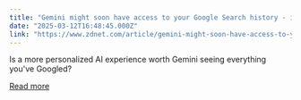 ```yaml
---
title: "Gemini might soon have access to your Google Search history - if you let it"
date: "2025-03-12T16:48:45.000Z"
link: "https://www.zdnet.com/article/gemini-might-soon-have-access-to-your-google-search-history-if-you-let-it/"
---
```


Is a more personalized AI experience worth Gemini seeing everything you've Googled?

[Read more](https://www.zdnet.com/article/gemini-might-soon-have-access-to-your-google-search-history-if-you-let-it/)
